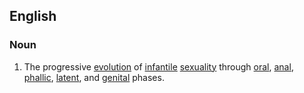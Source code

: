 ==English==

===Noun===
{{wikipedia}}
{{en-noun|sg=[[psychosexual]] [[development]]|-}}

#{{psychology}} The progressive [[evolution]] of [[infantile]] [[sexuality]] through  [[oral]], [[anal]], [[phallic]], [[latent]], and [[genital]] phases.